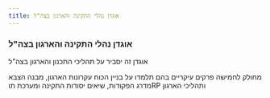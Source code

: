 ```yaml
---
title: אוגדן נהלי התקינה והארגון בצה"ל
---
```


### אוגדן נהלי התקינה והארגון בצה"ל

אוגדן זה יסביר על תהליכי התכנון והארגון בצה"ל

מחולק לחמישה פרקים עיקריים בהם תלמדו על בניין הכוח עקרונות הארגון, מבנה הצבא מדרג הפקודות, שיאים יסודות התקינה ומערכת תוRP ותהליכי הארגון